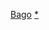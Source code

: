 {{Navbox
|name  = 勃固省行政區劃
|title = [[勃固省]]
|state    = {{{state|autocollapse}}}
|listclass = hlist
|image = [[File:Flag of Bago Division.svg|80px]]<br>[[Image:Burma Bago locator map.png|80px]]
|above = '''首府'''：[[勃固]]
| group1 = [[勃固縣]]
|list1 =
* [[勃固鎮]]
* [[岱烏鎮]]
* [[格瓦鎮]]
* [[皎德加鎮]]
* [[良禮彬鎮]]
* [[瑞景鎮]]
* [[達納賓鎮]]
* [[沃鎮 (緬甸)|沃鎮]]
|group2 = [[卑謬縣]]
|list2 =
* [[巴當鎮]]
* [[包康鎮]]
* [[榜地鎮]]
* [[卑謬鎮]]
* [[瑞當鎮]]
* [[德貢鎮]]
|group3 = [[東吁縣]]
|list3 =
* [[坦德賓鎮]]
* [[皎基鎮]]
* [[奧敦鎮]]
* [[彪關鎮]]
* [[東籲鎮]]
* [[耶達謝鎮]]
|group4 = [[沙耶瓦底縣]]
|list4 =
* [[九彬高鎮]]
* [[禮勃坦鎮]]
* [[敏拉鎮]]
* [[莫紐鎮]]
* [[納德林鎮]]
* [[奧波鎮]]
* [[沙耶瓦底鎮]]
* [[西貢鎮]]
|group6 = 主要城市
|list6 =
* [[勃固]]
* [[東吁]]
* [[卑謬]]
* [[禮勃坦]]
* [[岱烏]]
* [[良禮彬]]
* [[彪關]]
* [[彬達扎]]
* [[耶達謝]]
* [[沙耶瓦底 (勃固省)|沙耶瓦底]]
* [[九彬高]]
* [[榜地]]
* [[瑞當]]
|below = 參見：[[緬甸行政區劃]]、[[緬甸縣份]]、[[緬甸鎮區]]
}}<noinclude>
{{collapsible option}}
[[Category:緬甸行政區劃模板|Bago]]
[[Category:勃固省行政區劃‎|*]]
</noinclude>